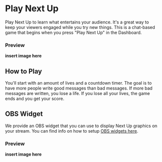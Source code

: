 # Play Next Up

Play Next Up to learn what entertains your audience. It's a great way to keep your viewers engaged while you try new things. This is a chat-based game that begins when you press "Play Next Up" in the Dashboard.

### Preview

**insert image here**

## How to Play

You'll start with an amount of lives and a countdown timer. The goal is to have more people write good messages than bad messages. If more bad messages are written, you lose a life. If you lose all your lives, the game ends and you get your score.

## OBS Widget

We provide an OBS widget that you can use to display Next Up graphics on your stream. You can find info on how to setup [OBS widgets here](/obs-setup).

### Preview

**insert image here**